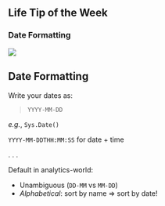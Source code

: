 ## Life Tip of the Week

### Date Formatting

![](https://imgs.xkcd.com/comics/iso_8601_2x.png)

## Date Formatting

Write your dates as: 

> `YYYY-MM-DD`

*e.g.*, `Sys.Date()`

`YYYY-MM-DDTHH:MM:SS` for date + time

. . . 

Default in analytics-world: 

- Unambiguous (`DD-MM` vs `MM-DD`)
- *Alphabetical*: sort by name => sort by date!

